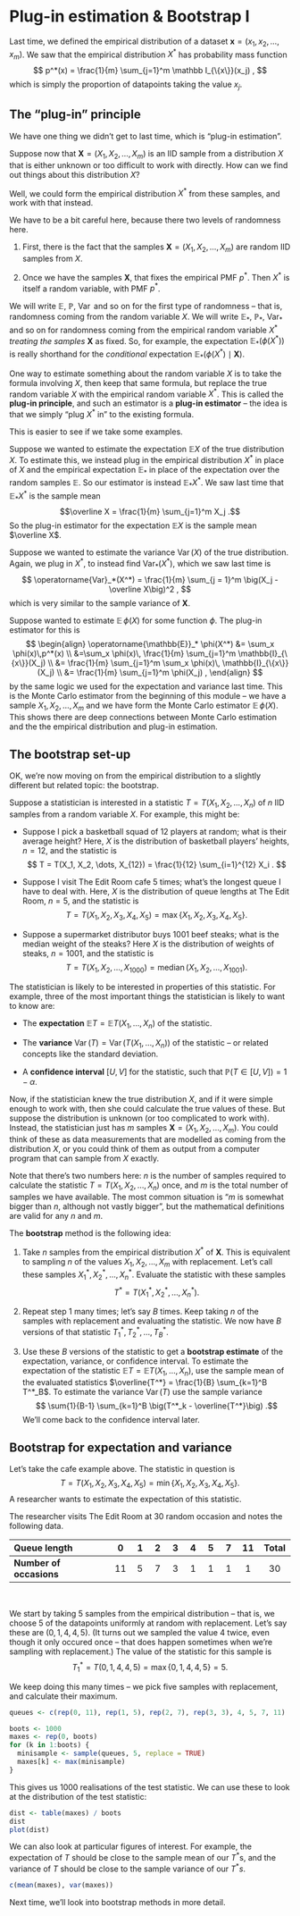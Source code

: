 # Plug-in estimation & Bootstrap I

Last time, we defined the empirical distribution of a dataset $\mathbf x = (x_1, x_2, \dots, x_m)$. We saw that the empirical distribution $X^*$ has probability mass function $$ p^*(x) = \frac{1}{m} \sum_{j=1}^m \mathbb I_{\{x\}}(x_j) , $$ which is simply the proportion of datapoints taking the value $x_j$.

## The "plug-in" principle

We have one thing we didn't get to last time, which is "plug-in estimation".

Suppose now that $\mathbf X = (X_1, X_2, \dots, X_m)$ is an IID sample from a distribution $X$ that is either unknown or too difficult to work with directly. How can we find out things about this distribution $X$?

Well, we could form the empirical distribution $X^*$ from these samples, and work with that instead.

We have to be a bit careful here, because there two levels of randomness here.

1.  First, there is the fact that the samples $\mathbf X = (X_1, X_2, \dots, X_m)$ are random IID samples from $X$.

2.  Once we have the samples $\mathbf X$, that fixes the empirical PMF $p^*$. Then $X^*$ is itself a random variable, with PMF $p^*$.

We will write $\mathbb E$, $\mathbb P$, $\operatorname{Var}$ and so on for the first type of randomness -- that is, randomness coming from the random variable $X$. We will write $\mathbb E_*$, $\mathbb P_*$, $\operatorname{Var}_*$ and so on for randomness coming from the empirical random variable $X^*$ *treating the samples* $\mathbf X$ as fixed. So, for example, the expectation $\mathbb E_*(\phi(X^*))$ is really shorthand for the *conditional* expectation $\mathbb E_*(\phi(X^*) \mid \mathbf X)$.

One way to estimate something about the random variable $X$ is to take the formula involving $X$, then keep that same formula, but replace the true random variable $X$ with the empirical random variable $X^*$. This is called the **plug-in principle**, and such an estimator is a **plug-in estimator** -- the idea is that we simply "plug $X^*$ in" to the existing formula.

This is easier to see if we take some examples.

Suppose we wanted to estimate the expectation $\mathbb EX$ of the true distribution $X$. To estimate this, we instead plug in the empirical distribution $X^*$ in place of $X$ and the empirical expectation $\mathbb E_*$ in place of the expectation over the random samples $\mathbb E$. So our estimator is instead $\mathbb E_*X^*$. We saw last time that $\mathbb E_*X^*$ is the sample mean $$\overline X = \frac{1}{m} \sum_{j=1}^m X_j .$$ So the plug-in estimator for the expectation $\mathbb EX$ is the sample mean $\overline X$.

Suppose we wanted to estimate the variance $\operatorname{Var}(X)$ of the true distribution. Again, we plug in $X^*$, to instead find $\operatorname{Var}_*(X^*)$, which we saw last time is $$ \operatorname{Var}_*(X^*) = \frac{1}{m} \sum_{j = 1}^m \big(X_j - \overline X\big)^2 , $$ which is very similar to the sample variance of $\mathbf X$.

Suppose wanted to estimate $\operatorname{\mathbb E}\phi(X)$ for some function $\phi$. The plug-in estimator for this is $$ \begin{align}
\operatorname{\mathbb{E}}_* \phi(X^*) &= \sum_x \phi(x)\,p^*(x) \\
&=\sum_x \phi(x)\, \frac{1}{m} \sum_{j=1}^m \mathbb{I}_{\{x\}}(X_j)  \\
&= \frac{1}{m} \sum_{j=1}^m \sum_x \phi(x)\, \mathbb{I}_{\{x\}}(X_j) \\
&= \frac{1}{m} \sum_{j=1}^m \phi(X_j) ,
\end{align} $$ by the same logic we used for the expectation and variance last time. This is the Monte Carlo estimator from the beginning of this module -- we have a sample $X_1, X_2, \dots, X_m$ and we have form the Monte Carlo estimator $\operatorname{\mathbb E}\phi(X)$. This shows there are deep connections between Monte Carlo estimation and the the empirical distribution and plug-in estimation.

## The bootstrap set-up

OK, we're now moving on from the empirical distribution to a slightly different but related topic: the bootstrap.

Suppose a statistician is interested in a statistic $T = T(X_1, X_2, \dots, X_n)$ of $n$ IID samples from a random variable $X$. For example, this might be:

-   Suppose I pick a basketball squad of 12 players at random; what is their average height? Here, $X$ is the distribution of basketball players' heights, $n = 12$, and the statistic is $$ T = T(X_1, X_2, \dots, X_{12}) = \frac{1}{12} \sum_{i=1}^{12} X_i . $$

-   Suppose I visit The Edit Room cafe 5 times; what's the longest queue I have to deal with. Here, $X$ is the distribution of queue lengths at The Edit Room, $n = 5$, and the statistic is $$ T = T(X_1, X_2, X_3, X_4, X_5) = \max\{X_1, X_2, X_3, X_4, X_5\} . $$

-   Suppose a supermarket distributor buys 1001 beef steaks; what is the median weight of the steaks? Here $X$ is the distribution of weights of steaks, $n = 1001$, and the statistic is $$ T = T(X_1, X_2, \dots, X_{1000}) = \operatorname{median} (X_1, X_2, \dots, X_{1001}) . $$

The statistician is likely to be interested in properties of this statistic. For example, three of the most important things the statistician is likely to want to know are:

-   The **expectation** $\mathbb ET = \mathbb ET(X_1, \dots, X_n)$ of the statistic.

-   The **variance** $\operatorname{Var}(T) = \operatorname{Var}(T(X_1, \dots, X_n))$ of the statistic -- or related concepts like the standard deviation.

-   A **confidence interval** $[U,V]$ for the statistic, such that $\mathbb P(T \in [U,V]) = 1-\alpha$.

Now, if the statistician knew the true distribution $X$, and if it were simple enough to work with, then she could calculate the true values of these. But suppose the distribution is unknown (or too complicated to work with). Instead, the statistician just has $m$ samples $\mathbf X = (X_1, X_2, \dots, X_m)$. You could think of these as data measurements that are modelled as coming from the distribution $X$, or you could think of them as output from a computer program that can sample from $X$ exactly.

Note that there's two numbers here: $n$ is the number of samples required to calculate the statistic $T = T(X_1, X_2, \dots, X_n)$ once, and $m$ is the total number of samples we have available. The most common situation is "$m$ is somewhat bigger than $n$, although not vastly bigger", but the mathematical definitions are valid for any $n$ and $m$.

The **bootstrap** method is the following idea:

1.  Take $n$ samples from the empirical distribution $X^*$ of $\mathbf X$. This is equivalent to sampling $n$ of the values $X_1, X_2, \dots, X_m$ with replacement. Let's call these samples $X^*_1, X^*_2, \dots, X^*_n$. Evaluate the statistic with these samples $$ T^* = T(X_1^*, X_2^*, \dots, X_n^*) . $$

2.  Repeat step 1 many times; let's say $B$ times. Keep taking $n$ of the samples with replacement and evaluating the statistic. We now have $B$ versions of that statistic $T^*_1, T^*_2, \dots, T^*_B$.

3.  Use these $B$ versions of the statistic to get a **bootstrap estimate** of the expectation, variance, or confidence interval. To estimate the expectation of the statistic $\mathbb ET = \mathbb ET(X_1, \dots, X_n)$, use the sample mean of the evaluated statistics $\overline{T^*} = \frac{1}{B} \sum_{k=1}^B T^*_B$. To estimate the variance $\operatorname{Var}(T)$ use the sample variance
$$ \sum{1}{B-1} \sum_{k=1}^B \big(T^*_k - \overline{T^*}\big) .$$
We'll come back to the confidence interval later.

## Bootstrap for expectation and variance

::: {#exm-cafe}
Let's take the cafe example above. The statistic in question is $$ T = T(X_1, X_2, X_3, X_4, X_5) = \min\{X_1, X_2, X_3, X_4, X_5\} . $$ A researcher wants to estimate the expectation of this statistic.

The researcher visits The Edit Room at 30 random occasion and notes the following data.

| **Queue length**        |  0  |  1  |  2  |  3  |  4  |  5  |  7  | 11  | Total |
|:------------------------|:---:|:---:|:---:|:---:|:---:|:---:|:---:|:---:|:-----:|
| **Number of occasions** | 11  |  5  |  7  |  3  |  1  |  1  |  1  |  1  |  30   |

 

We start by taking 5 samples from the empirical distribution -- that is, we choose 5 of the datapoints uniformly at random with replacement. Let's say these are $(0, 1, 4, 4, 5)$. (It turns out we sampled the value 4 twice, even though it only occured once -- that does happen sometimes when we're sampling with replacement.) The value of the statistic for this sample is $$ T_1^* = T(0, 1, 4, 4, 5) = \max \{0, 1, 4, 4, 5\} = 5 .$$

We keep doing this many times -- we pick five samples with replacement, and calculate their maximum.

```r
queues <- c(rep(0, 11), rep(1, 5), rep(2, 7), rep(3, 3), 4, 5, 7, 11)

boots <- 1000
maxes <- rep(0, boots)
for (k in 1:boots) {
  minisample <- sample(queues, 5, replace = TRUE)
  maxes[k] <- max(minisample)
}
```

This gives us 1000 realisations of the test statistic. We can use these to look at the distribution of the test statistic:

```r
dist <- table(maxes) / boots
dist
plot(dist)
```

We can also look at particular figures of interest. For example, the expectation of $T$ should be close to the sample mean of our $T^*$s, and the variance of $T$ should be close to the sample variance of our $T^*s$.

```r
c(mean(maxes), var(maxes))
```

:::

Next time, we'll look into bootstrap methods in more detail.
